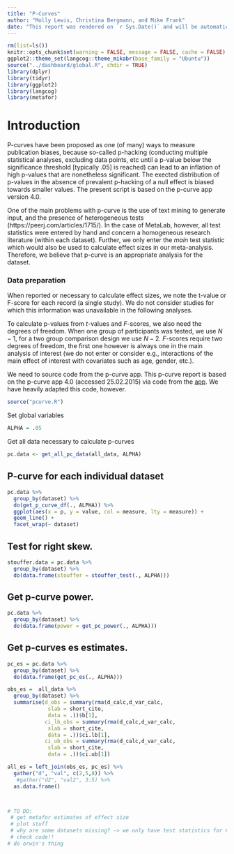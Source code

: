 ```yaml
---
title: "P-Curves"
author: "Molly Lewis, Christina Bergmann, and Mike Frank"
date: "This report was rendered on `r Sys.Date()` and will be automatically re-rendered nightly, reflecting any changes in the data or code."
---
```


```r
rm(list=ls())
knitr::opts_chunk$set(warning = FALSE, message = FALSE, cache = FALSE)
ggplot2::theme_set(langcog::theme_mikabr(base_family = "Ubuntu"))
source("../dashboard/global.R", chdir = TRUE)
library(dplyr)
library(tidyr)
library(ggplot2)
library(langcog)
library(metafor)
```

# Introduction

P-curves have been proposed as one (of many) ways to measure publication biases, because so-called p-hacking (conducting multiple statistical analyses, excluding data points, etc until a p-value below the significance threshold [typically .05] is reached) can lead to an inflation of high p-values that are nonetheless significant. The exected distribution of p-values in the absence of prevalent p-hacking of a null effect is biased towards smaller values. The present script is based on the p-curve app version 4.0.

One of the main problems with p-curve is the use of text mining to generate input, and the presence of heterogeneous tests (https://peerj.com/articles/1715/). In the case of MetaLab, however, all test statistics were entered by hand and concern a homogeneous research literature (within each dataset). Further, we only enter the *main* test statistic which would also be used to calculate effect sizes in our meta-analysis. Therefore, we believe that p-curve is an appropriate analysis for the dataset. 

### Data preparation

When reported or necessary to calculate effect sizes, we note the t-value or F-score for each record (a single study). We do not consider studies for which this information was unavailable in the following analyses. 

To calculate p-values from $t$-values and $F$-scores, we also need the degrees of freedom. When one group of participants was tested, we use $N-1$, for a two group comparison design we use $N-2$. $F$-scores require two degrees of freedom, the first one however is always one in the main analysis of interest (we do not enter or consider e.g., interactions of the main effect of interest with covariates such as age, gender, etc.).

We need to source code from the p-curve app. This p-curve report is based on the p-curve app 4.0 (accessed 25.02.2015) via code from the [app](http://p-curve.com/app4/App%204.0%20p-curve%202016%2001%2011.r). We have heavily adapted this code, however. 

```r
source("pcurve.R")
```

Set global variables
```r
ALPHA = .05
```

Get all data necessary to calculate p-curves
```r
pc.data <- get_all_pc_data(all_data, ALPHA)
```

## P-curve for each individual dataset
```r
pc.data %>%
  group_by(dataset) %>%
  do(get_p_curve_df(., ALPHA)) %>%
  ggplot(aes(x = p, y = value, col = measure, lty = measure)) + 
  geom_line() +
  facet_wrap(~ dataset)
```

## Test for right skew.
```r
stouffer.data = pc.data %>%
  group_by(dataset) %>%
  do(data.frame(stouffer = stouffer_test(., ALPHA))) 
```

## Get p-curve power.
```r
pc.data %>%
  group_by(dataset) %>%
  do(data.frame(power = get_pc_power(., ALPHA))) 
```

## Get p-curves es estimates.
```r
pc_es = pc.data %>%
  group_by(dataset) %>%
  do(data.frame(get_pc_es(., ALPHA)))

obs_es =  all_data %>%
  group_by(dataset) %>%
  summarise(d_obs = summary(rma(d_calc,d_var_calc,
             slab = short_cite, 
             data = .))$b[1],
            ci_lb_obs = summary(rma(d_calc,d_var_calc,
             slab = short_cite, 
             data = .))$ci.lb[1],
            ci_ub_obs = summary(rma(d_calc,d_var_calc,
             slab = short_cite, 
             data = .))$ci.ub[1]) 

all_es = left_join(obs_es, pc_es) %>%
  gather("d", "val", c(2,5,8)) %>%
   #gather("d2", "val2", 3:5) %>%
  as.data.frame()



# TO DO:
 # get metafor estimates of effect size
 # plot stuff
 # why are some datasets missing? -> we only have test statistics for 6/11- is there a way to recover this?
 # check code!!
# do orwin's thing

```
